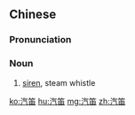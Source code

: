 ==Chinese==
{{zh-forms}}

===Pronunciation===
{{zh-pron
|m=qìdí
|c=hei3 dek6
|mn=qz:khì-tia̍k/tw,xm,zz:khì-te̍k
|cat=n
}}

===Noun===
{{zh-noun}}

# [[siren]], steam whistle

[[ko:汽笛]]
[[hu:汽笛]]
[[mg:汽笛]]
[[zh:汽笛]]